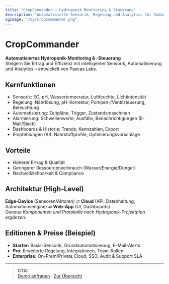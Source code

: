 ```yaml
---
title: "CropCommander – Hydroponik Monitoring & Steuerung"
description: "Automatisierte Sensorik, Regelung und Analytics für Indoor- und Hydroponik-Systeme."
ogImage: "/og/cropcommander.png"
---
```



# CropCommander

**Automatisiertes Hydroponik-Monitoring & -Steuerung**  
Steigern Sie Ertrag und Effizienz mit intelligenter Sensorik, Automatisierung und Analytics – entwickelt von Pascas Labs.

## Kernfunktionen
- <Check className="inline h-4 w-4 text-red-500" /> Sensorik: EC, pH, Wassertemperatur, Luftfeuchte, Lichtintensität  
- <Check className="inline h-4 w-4 text-red-500" /> Regelung: Nährlösung, pH-Korrektur, Pumpen-/Ventilsteuerung, Beleuchtung  
- <Check className="inline h-4 w-4 text-red-500" /> Automatisierung: Zeitpläne, Trigger, Zustandsmaschinen  
- <Check className="inline h-4 w-4 text-red-500" /> Alarmierung: Schwellenwerte, Ausfälle, Benachrichtigungen (E-Mail/Slack)  
- <Check className="inline h-4 w-4 text-red-500" /> Dashboards & Historie: Trends, Kennzahlen, Export  
- <Check className="inline h-4 w-4 text-red-500" /> Empfehlungen (KI): Nährstoffprofile, Optimierungsvorschläge

## Vorteile
- Höherer Ertrag & Qualität  
- Geringerer Ressourcenverbrauch (Wasser/Energie/Dünger)  
- Nachvollziehbarkeit & Compliance

## Architektur (High-Level)
**Edge-Device** (Sensoren/Aktoren) ⇄ **Cloud** (API, Datenhaltung, Automationsengine) ⇄ **Web-App** (UI, Dashboards)  
*Genaue Komponenten und Protokolle nach Hydroponik-Projektplan ergänzen.*

## Editionen & Preise (Beispiel)
- **Starter:** Basis-Sensorik, Grundautomatisierung, E-Mail-Alerts  
- **Pro:** Erweiterte Regelung, Integrationen, Team-Rollen  
- **Enterprise:** On-Prem/Private Cloud, SSO, Audit & Support SLA

---

> **CTA:**  
[Demo anfragen](/kontakt)  ·  [Zur Übersicht](/produkte)


